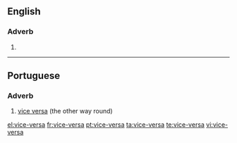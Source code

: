 ==English==

===Adverb===
{{en-adv|-}}

# {{alternative spelling of|[[vice versa]]}}

----

==Portuguese==

===Adverb===
{{infl|pt|adverb}}

# [[vice versa]] (the other way round)

{{tbot entry|Portuguese|vice versa|2009|May|pt}}

[[el:vice-versa]]
[[fr:vice-versa]]
[[pt:vice-versa]]
[[ta:vice-versa]]
[[te:vice-versa]]
[[vi:vice-versa]]